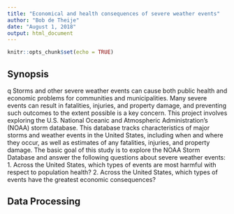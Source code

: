 ---
title: "Economical and health consequences of severe weather events"
author: "Bob de Theije"
date: "August 1, 2018"
output: html_document
---

```{r setup, include=FALSE}
knitr::opts_chunk$set(echo = TRUE)
```

## Synopsis
q
Storms and other severe weather events can cause both public health and economic problems for communities and municipalities. Many severe events can result in fatalities, injuries, and property damage, and preventing such outcomes to the extent possible is a key concern.
This project involves exploring the U.S. National Oceanic and Atmospheric Administration's (NOAA) storm database. This database tracks characteristics of major storms and weather events in the United States, including when and where they occur, as well as estimates of any fatalities, injuries, and property damage.
The basic goal of this study is to explore the NOAA Storm Database and answer the following questions about severe weather events:
1. Across the United States, which types of events are most harmful with respect to population health?
2. Across the United States, which types of events have the greatest economic consequences?

## Data Processing